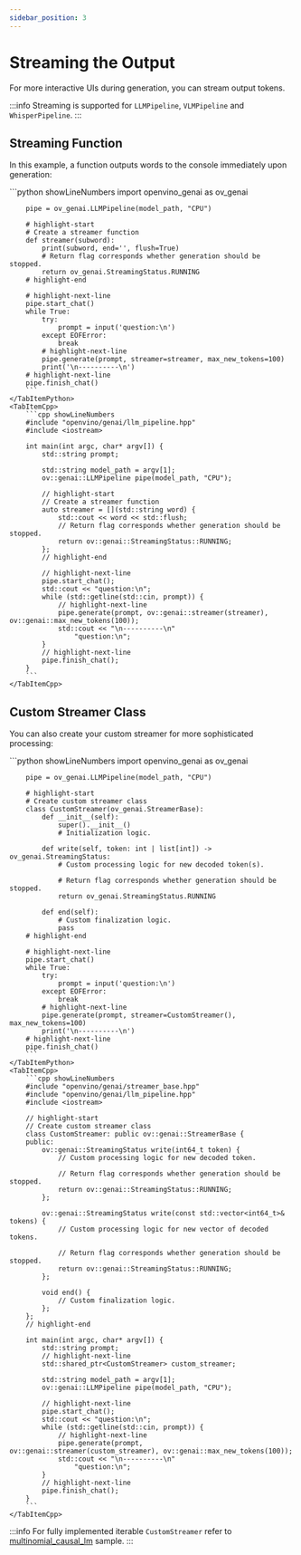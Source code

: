 ```yaml
---
sidebar_position: 3
---
```


# Streaming the Output

For more interactive UIs during generation, you can stream output tokens.

:::info
Streaming is supported for `LLMPipeline`, `VLMPipeline` and `WhisperPipeline`.
:::

## Streaming Function

In this example, a function outputs words to the console immediately upon generation:

<LanguageTabs>
    <TabItemPython>
        ```python showLineNumbers
        import openvino_genai as ov_genai

        pipe = ov_genai.LLMPipeline(model_path, "CPU")

        # highlight-start
        # Create a streamer function
        def streamer(subword):
            print(subword, end='', flush=True)
            # Return flag corresponds whether generation should be stopped.
            return ov_genai.StreamingStatus.RUNNING
        # highlight-end

        # highlight-next-line
        pipe.start_chat()
        while True:
            try:
                prompt = input('question:\n')
            except EOFError:
                break
            # highlight-next-line
            pipe.generate(prompt, streamer=streamer, max_new_tokens=100)
            print('\n----------\n')
        # highlight-next-line
        pipe.finish_chat()
        ```
    </TabItemPython>
    <TabItemCpp>
        ```cpp showLineNumbers
        #include "openvino/genai/llm_pipeline.hpp"
        #include <iostream>

        int main(int argc, char* argv[]) {
            std::string prompt;

            std::string model_path = argv[1];
            ov::genai::LLMPipeline pipe(model_path, "CPU");

            // highlight-start
            // Create a streamer function
            auto streamer = [](std::string word) {
                std::cout << word << std::flush;
                // Return flag corresponds whether generation should be stopped.
                return ov::genai::StreamingStatus::RUNNING;
            };
            // highlight-end

            // highlight-next-line
            pipe.start_chat();
            std::cout << "question:\n";
            while (std::getline(std::cin, prompt)) {
                // highlight-next-line
                pipe.generate(prompt, ov::genai::streamer(streamer), ov::genai::max_new_tokens(100));
                std::cout << "\n----------\n"
                    "question:\n";
            }
            // highlight-next-line
            pipe.finish_chat();
        }
        ```
    </TabItemCpp>
</LanguageTabs>

## Custom Streamer Class

You can also create your custom streamer for more sophisticated processing:

<LanguageTabs>
    <TabItemPython>
        ```python showLineNumbers
        import openvino_genai as ov_genai

        pipe = ov_genai.LLMPipeline(model_path, "CPU")

        # highlight-start
        # Create custom streamer class
        class CustomStreamer(ov_genai.StreamerBase):
            def __init__(self):
                super().__init__()
                # Initialization logic.

            def write(self, token: int | list[int]) -> ov_genai.StreamingStatus:
                # Custom processing logic for new decoded token(s).

                # Return flag corresponds whether generation should be stopped.
                return ov_genai.StreamingStatus.RUNNING

            def end(self):
                # Custom finalization logic.
                pass
        # highlight-end

        # highlight-next-line
        pipe.start_chat()
        while True:
            try:
                prompt = input('question:\n')
            except EOFError:
                break
            # highlight-next-line
            pipe.generate(prompt, streamer=CustomStreamer(), max_new_tokens=100)
            print('\n----------\n')
        # highlight-next-line
        pipe.finish_chat()
        ```
    </TabItemPython>
    <TabItemCpp>
        ```cpp showLineNumbers
        #include "openvino/genai/streamer_base.hpp"
        #include "openvino/genai/llm_pipeline.hpp"
        #include <iostream>

        // highlight-start
        // Create custom streamer class
        class CustomStreamer: public ov::genai::StreamerBase {
        public:
            ov::genai::StreamingStatus write(int64_t token) {
                // Custom processing logic for new decoded token.

                // Return flag corresponds whether generation should be stopped.
                return ov::genai::StreamingStatus::RUNNING;
            };

            ov::genai::StreamingStatus write(const std::vector<int64_t>& tokens) {
                // Custom processing logic for new vector of decoded tokens.

                // Return flag corresponds whether generation should be stopped.
                return ov::genai::StreamingStatus::RUNNING;
            };

            void end() {
                // Custom finalization logic.
            };
        };
        // highlight-end

        int main(int argc, char* argv[]) {
            std::string prompt;
            // highlight-next-line
            std::shared_ptr<CustomStreamer> custom_streamer;

            std::string model_path = argv[1];
            ov::genai::LLMPipeline pipe(model_path, "CPU");

            // highlight-next-line
            pipe.start_chat();
            std::cout << "question:\n";
            while (std::getline(std::cin, prompt)) {
                // highlight-next-line
                pipe.generate(prompt, ov::genai::streamer(custom_streamer), ov::genai::max_new_tokens(100));
                std::cout << "\n----------\n"
                    "question:\n";
            }
            // highlight-next-line
            pipe.finish_chat();
        }
        ```
    </TabItemCpp>
</LanguageTabs>

:::info
For fully implemented iterable `CustomStreamer` refer to [multinomial_causal_lm](https://github.com/openvinotoolkit/openvino.genai/blob/master/samples/python/text_generation/multinomial_causal_lm.py) sample.
:::
